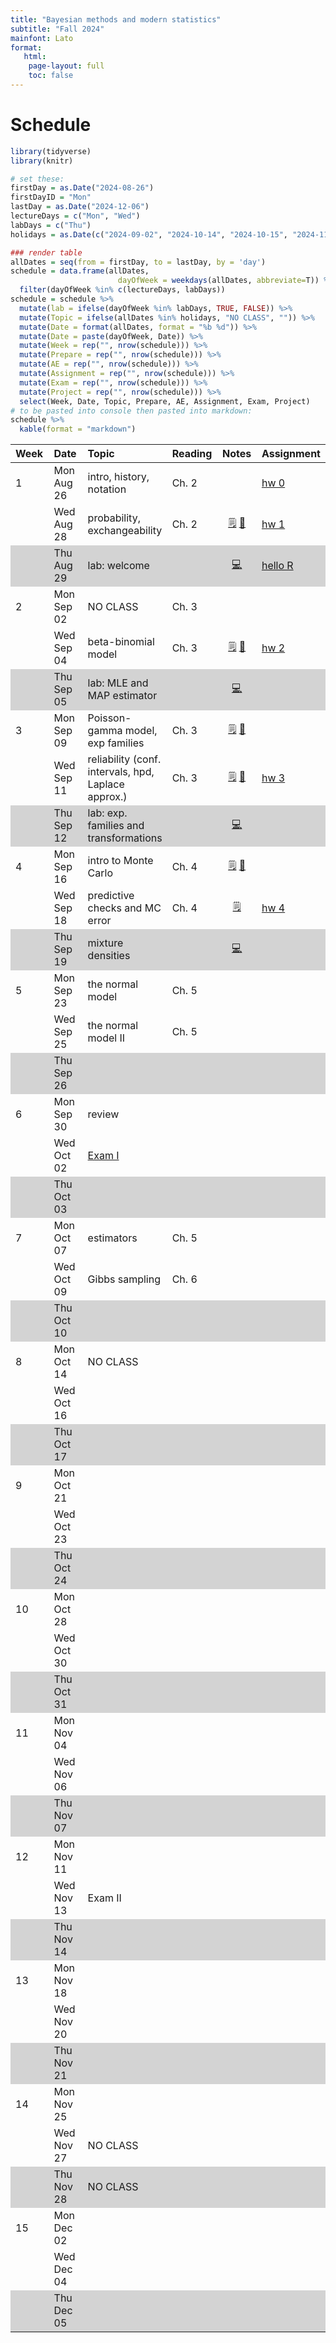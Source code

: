 ```yaml
---
title: "Bayesian methods and modern statistics"
subtitle: "Fall 2024"
mainfont: Lato
format:
   html: 
    page-layout: full
    toc: false
---
```


# Schedule

```r
library(tidyverse)
library(knitr)
```

```r
# set these:
firstDay = as.Date("2024-08-26")
firstDayID = "Mon"
lastDay = as.Date("2024-12-06")
lectureDays = c("Mon", "Wed")
labDays = c("Thu")
holidays = as.Date(c("2024-09-02", "2024-10-14", "2024-10-15", "2024-11-27", "2024-11-28", "2024-11-29"))

### render table
allDates = seq(from = firstDay, to = lastDay, by = 'day')
schedule = data.frame(allDates,
                        dayOfWeek = weekdays(allDates, abbreviate=T)) %>%
  filter(dayOfWeek %in% c(lectureDays, labDays))
schedule = schedule %>%
  mutate(lab = ifelse(dayOfWeek %in% labDays, TRUE, FALSE)) %>%
  mutate(Topic = ifelse(allDates %in% holidays, "NO CLASS", "")) %>%
  mutate(Date = format(allDates, format = "%b %d")) %>%
  mutate(Date = paste(dayOfWeek, Date)) %>%
  mutate(Week = rep("", nrow(schedule))) %>%
  mutate(Prepare = rep("", nrow(schedule))) %>%
  mutate(AE = rep("", nrow(schedule))) %>%
  mutate(Assignment = rep("", nrow(schedule))) %>%
  mutate(Exam = rep("", nrow(schedule))) %>%
  mutate(Project = rep("", nrow(schedule))) %>%
  select(Week, Date, Topic, Prepare, AE, Assignment, Exam, Project)
# to be pasted into console then pasted into markdown:
schedule %>%
  kable(format = "markdown")
```

```{=html}
<style>
    .heatMap {
        width: 100%;
        text-align: center;
    }
    .heatMap th {
        word-wrap: break-word;
        text-align: center;
    }
<!--     .heatMap tr:nth-of-type(2n+1) { -->
<!--   background: #FFF; -->
<!-- } -->
    .heatMap tr:nth-of-type(3n) { background: #D3D3D3; }
</style>
```
::: heatMap
| Week | Date       | Topic                                               | Reading |                                            Notes                                             | Assignment                 |
|:-----------|:-----------|:-----------|------------|:----------:|:-----------|
| 1    | Mon Aug 26 | intro, history, notation                            | Ch. 2   |                                                                                              | [hw 0](/hw/hw00.html)      |
|      | Wed Aug 28 | probability, exchangeability                        | Ch. 2   |       [🗒](/notes/lec01-probability.html) [📝](/notes/Probability-Exchangeability.pdf)        | [hw 1](/hw/hw01.html)      |
|      | Thu Aug 29 | lab: welcome                                        |         |                               [💻](/slides/lab0-welcome.html)                                | [hello R](/labs/lab0.html) |
| 2    | Mon Sep 02 | NO CLASS                                            | Ch. 3   |                                                                                              |                            |
|      | Wed Sep 04 | beta-binomial model                                 | Ch. 3   |               [🗒](/notes/lec02-estimation.html) [📝](/notes/beta-binomial.pdf)               | [hw 2](/hw/hw02.html)      |
|      | Thu Sep 05 | lab: MLE and MAP estimator                          |         |                                   [💻](/slides/lab1.html)                                    |                            |
| 3    | Mon Sep 09 | Poisson-gamma model, exp families                   | Ch. 3   | [🗒](notes/lec03-Poisson-gamma-exp-families.html) [📝](/notes/Poisson-gamma-exp-families.pdf) |                            |
|      | Wed Sep 11 | reliability (conf. intervals, hpd, Laplace approx.) | Ch. 3   |         [🗒](/notes/lec04-reliability.html) [📝](/notes/reliability-handwritten.pdf)          | [hw 3](/hw/hw03.html)      |
|      | Thu Sep 12 | lab: exp. families and transformations              |         |                             [💻](/slides/lab-exp-families.html)                              |                            |
| 4    | Mon Sep 16 | intro to Monte Carlo                                | Ch. 4   |         [🗒](/notes/lec05-introMonteCarlo.html) [📝](/notes/posteriorPredictive.pdf)          |                            |
|      | Wed Sep 18 | predictive checks and MC error                      | Ch. 4   |                       [🗒](/notes/lec06-MonteCarloPredictionError.html)                       | [hw 4](/hw/hw04.html)      |
|      | Thu Sep 19 | mixture densities                                   |         |                               [💻](/slides/lab-mixtures.html)                                |                            |
| 5    | Mon Sep 23 | the normal model                                    | Ch. 5   |                                                                                              |                            |
|      | Wed Sep 25 | the normal model II                                 | Ch. 5   |                                                                                              |                            |
|      | Thu Sep 26 |                                                     |         |                                                                                              |                            |
| 6    | Mon Sep 30 | review                                              |         |                                                                                              |                            |
|      | Wed Oct 02 | [Exam I](/notes/exam-notes.html)                    |         |                                                                                              |                            |
|      | Thu Oct 03 |                                                     |         |                                                                                              |                            |
| 7    | Mon Oct 07 | estimators                                          | Ch. 5   |                                                                                              |                            |
|      | Wed Oct 09 | Gibbs sampling                                      | Ch. 6   |                                                                                              |                            |
|      | Thu Oct 10 |                                                     |         |                                                                                              |                            |
| 8    | Mon Oct 14 | NO CLASS                                            |         |                                                                                              |                            |
|      | Wed Oct 16 |                                                     |         |                                                                                              |                            |
|      | Thu Oct 17 |                                                     |         |                                                                                              |                            |
| 9    | Mon Oct 21 |                                                     |         |                                                                                              |                            |
|      | Wed Oct 23 |                                                     |         |                                                                                              |                            |
|      | Thu Oct 24 |                                                     |         |                                                                                              |                            |
| 10   | Mon Oct 28 |                                                     |         |                                                                                              |                            |
|      | Wed Oct 30 |                                                     |         |                                                                                              |                            |
|      | Thu Oct 31 |                                                     |         |                                                                                              |                            |
| 11   | Mon Nov 04 |                                                     |         |                                                                                              |                            |
|      | Wed Nov 06 |                                                     |         |                                                                                              |                            |
|      | Thu Nov 07 |                                                     |         |                                                                                              |                            |
| 12   | Mon Nov 11 |                                                     |         |                                                                                              |                            |
|      | Wed Nov 13 | Exam II                                             |         |                                                                                              |                            |
|      | Thu Nov 14 |                                                     |         |                                                                                              |                            |
| 13   | Mon Nov 18 |                                                     |         |                                                                                              |                            |
|      | Wed Nov 20 |                                                     |         |                                                                                              |                            |
|      | Thu Nov 21 |                                                     |         |                                                                                              |                            |
| 14   | Mon Nov 25 |                                                     |         |                                                                                              |                            |
|      | Wed Nov 27 | NO CLASS                                            |         |                                                                                              |                            |
|      | Thu Nov 28 | NO CLASS                                            |         |                                                                                              |                            |
| 15   | Mon Dec 02 |                                                     |         |                                                                                              |                            |
|      | Wed Dec 04 |                                                     |         |                                                                                              |                            |
|      | Thu Dec 05 |                                                     |         |                                                                                              |                            |
:::

<!-- | Week | Date       | Topic                                          | Reading |                                    Notes                                     | Assignment                  | -->

<!-- |:-----------|:-----------|:-----------|------------|:----------:|:-----------| -->

<!-- | 1    | Mon Aug 28 | lab: welcome                                   |         |                       [💻](/slides/lab0-welcome.html)                        | [hello R](/labs/lab0.html)  | -->

<!-- |      | Tue Aug 29 | intro, history, notation                       | Ch. 2   |                                                                              | [hw 0](/hw/hw00.html)       | -->

<!-- |      | Thu Aug 31 | probability, exchangeability                   | Ch. 2   |                     [💻](/notes/lec01-probability.html)                      | [hw 1](/hw/hw01.html)       | -->

<!-- | 2    | Mon Sep 04 | NO LAB                                         |         |                                                                              |                             | -->

<!-- |      | Tue Sep 05 | single parameter estimation                    | Ch. 3   |                      [💻](/notes/lec02-estimation.html)                      |                             | -->

<!-- |      | Thu Sep 07 | Poisson model and conjugacy                    | Ch. 3   |                                                                              | [hw 2](/hw/hw02.html)       | -->

<!-- | 3    | Mon Sep 11 | lab: MLE and MAP estimator                     |         |                           [💻](/slides/lab1.html)                            |                             | -->

<!-- |      | Tue Sep 12 | reliability, exp. families                     | Ch. 3   | [💻](/notes/lec03-reliability.html), [📝](/notes/ReliabilityExpFamilies.pdf) |                             | -->

<!-- |      | Thu Sep 14 | prediction, Monte Carlo intro                  | Ch. 4   |    [💻](/notes/lec04-prediction.html), [📝](/notes/predictionOffline.pdf)    | [hw 3](/hw/hw03.html)       | -->

<!-- | 4    | Mon Sep 18 | lab: prior sensitivity and change of variables |         |                           [💻](/slides/lab2.html)                            |                             | -->

<!-- |      | Tue Sep 19 | Monte Carlo integration                        | Ch. 4   |                      [💻](/notes/lec05-MonteCarlo.html)                      |                             | -->

<!-- |      | Thu Sep 21 | the normal model                               | Ch. 5   |                     [💻](/notes/lec06-normalModel.html)                      |                             | -->

<!-- | 5    | Mon Sep 25 | practice and review                            |         |                        [💻](/slides/lab3-review.html)                        |                             | -->

<!-- |      | Tue Sep 26 | catch up / review                              |         |                                                                              |                             | -->

<!-- |      | Thu Sep 28 | [Exam I](/notes/exam-notes.html)               |         |                                                                              |                             | -->

<!-- | 6    | Mon Oct 02 | NO LAB                                         |         |                                                                              |                             | -->

<!-- |      | Tue Oct 03 | the normal model II                            | Ch. 5   |                                                                              | [hw 4](/hw/hw04.html)       | -->

<!-- |      | Thu Oct 05 | estimators                                     | Ch. 5   |     [💻](/notes/lec07-estimators.html), [📝](/notes/estimator-notes.pdf)     |                             | -->

<!-- | 7    | Mon Oct 09 | lab: predictive checks and bias                |         |                           [💻](/slides/lab4.html)                            |                             | -->

<!-- |      | Tue Oct 10 | Gibbs sampling                                 | Ch. 6   |                        [💻](/notes/lec08-gibbs.html)                         | [ec](/hw/extra-credit.html) | -->

<!-- |      | Thu Oct 12 | MCMC diagnostics                               | Ch. 6   |                   [💻](/notes/lec09-mcmc-diagnostics.html)                   | [hw 5](/hw/hw05.html)       | -->

<!-- | 8    | Mon Oct 16 | NO LAB                                         |         |                                                                              |                             | -->

<!-- |      | Tue Oct 17 | NO CLASS                                       |         |                                                                              |                             | -->

<!-- |      | Thu Oct 19 | multivariate normal (mvn)                      | Ch. 7   | [💻](/notes/lec10-mvn.html)                                                                              |                             | -->

<!-- | 9    | Mon Oct 23 | full conditional review                                               |         |                                                                              |                             | -->

<!-- |      | Tue Oct 24 | mvn parameter estimation                       | Ch. 7   |  [💻](/notes/lec11-missing-data-mvn.html), [📝](/notes/missingDataOffline.pdf)                                                                             | [hw 6](/hw/hw06.html)                        | -->

<!-- |      | Thu Oct 26 | hierarchical modeling intro                    | Ch. 8   | [💻](/notes/lec12-hierarchical-intro.html)                                                                            |                             | -->

<!-- | 10   | Mon Oct 30 | traceplots and MCMC diagnostics                                              |         | [💻](/slides/lab6-mcmc-d-practice.html)                                                                               |                             | -->

<!-- |      | Tue Oct 31 | intro to Bayesian regression                       | Ch. 9   | [💻](/notes/lec13-regression-intro.html)                                                                                |    [hw 7](/hw/hw07.html)                     | -->

<!-- |      | Thu Nov 02 | Bayesian regression II                          | Ch. 9   | [💻](/notes/lec14-BayesianRegression2.html)                                                                              |                            | -->

<!-- | 11   | Mon Nov 06 | Hierarchical modeling and Gibbs sampling practice                                              |         |                                                                              |                             | -->

<!-- |      | Tue Nov 07 | Bayesian regression III <br> *Guest lecture:* Prof. Peter Hoff                     | Ch. 9   |                                                                              | [hw 8](/hw/hw08.html)                        | -->

<!-- |      | Thu Nov 09 | NO CLASS: read [chapter summaries](/chapterSummaries.html)                                               |         |                                                                              |                             | -->

<!-- | 12   | Mon Nov 13 |  exam practice                                              |         |                [💻](/slides/lab7-exam2-prep.html)                                                                |                             | -->

<!-- |      | Tue Nov 14 | review                                         |         |                                                                              |                             | -->

<!-- |      | Thu Nov 16 |  [Exam II](/notes/exam-notes-2.pdf)                                       |         |                                                                              |                             | -->

<!-- | 13   | Mon Nov 20 | NO LAB                                         |         |                                                                              |                             | -->

<!-- |      | Tue Nov 21 |  Bayesian regression example + stan intro                                          |       |                                                                           |                             | -->

<!-- |      | Thu Nov 23 | NO CLASS                                       |         |                                                                              |                             | -->

<!-- | 14   | Mon Nov 27 |  rstanarm                                            |         |                                               [💻](/slides/lab8-rstan.html)                                 |                             | -->

<!-- |      | Tue Nov 28 | intro to Metropolis algorithm                                             |   Ch. 10      | [📝](/notes/Metropolis-intro.pdf)                                                                             | [hw 9](/hw/hw09.html)                        | -->

<!-- |      | Thu Nov 30 |  Metropolis-Hastings                                              |  Ch. 10        |  [💻](/notes/lec15-MetropolisHastings.html)                                                                         |                             | -->

<!-- | 15   | Mon Dec 04 | MCMC practice                                             |         |       [💻](/slides/lab9-MH-MCMC.html)                                                                       |                             | -->

<!-- |      | Tue Dec 05 | MCMC and HMC                                              | Ch. 10         |   [💻](/notes/lec16-MCMC-and-HMC.html)                                                                              |                             | -->

<!-- |      | Thu Dec 07 |   final review                                             |         |                                                                              |                             | -->
